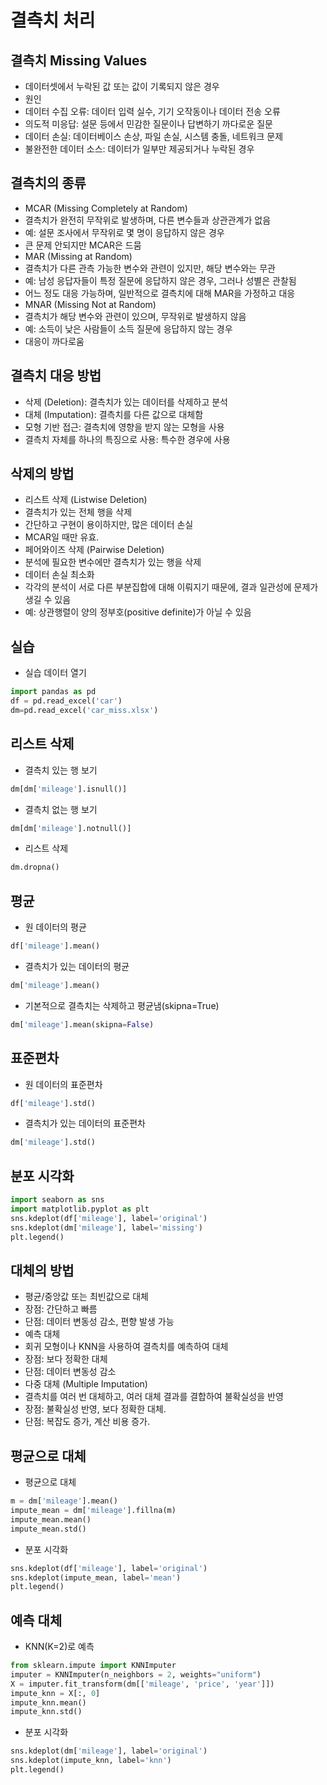 # 결측치 처리

## 결측치 Missing Values

* 데이터셋에서 누락된 값 또는 값이 기록되지 않은 경우  
* 원인  
* 데이터 수집 오류: 데이터 입력 실수, 기기 오작동이나 데이터 전송 오류  
* 의도적 미응답: 설문 등에서 민감한 질문이나 답변하기 까다로운 질문  
* 데이터 손실: 데이터베이스 손상, 파일 손실, 시스템 충돌, 네트워크 문제  
* 불완전한 데이터 소스: 데이터가 일부만 제공되거나 누락된 경우  

## 결측치의 종류

* MCAR (Missing Completely at Random)  
* 결측치가 완전히 무작위로 발생하며, 다른 변수들과 상관관계가 없음  
* 예: 설문 조사에서 무작위로 몇 명이 응답하지 않은 경우  
* 큰 문제 안되지만 MCAR은 드뭄  
* MAR (Missing at Random)  
* 결측치가 다른 관측 가능한 변수와 관련이 있지만, 해당 변수와는 무관  
* 예: 남성 응답자들이 특정 질문에 응답하지 않은 경우, 그러나 성별은 관찰됨  
* 어느 정도 대응 가능하며, 일반적으로 결측치에 대해 MAR을 가정하고 대응  
* MNAR (Missing Not at Random)  
* 결측치가 해당 변수와 관련이 있으며, 무작위로 발생하지 않음  
* 예: 소득이 낮은 사람들이 소득 질문에 응답하지 않는 경우  
* 대응이 까다로움  

## 결측치 대응 방법

* 삭제 (Deletion): 결측치가 있는 데이터를 삭제하고 분석  
* 대체 (Imputation): 결측치를 다른 값으로 대체함  
* 모형 기반 접근: 결측치에 영향을 받지 않는 모형을 사용  
* 결측치 자체를 하나의 특징으로 사용: 특수한 경우에 사용  

## 삭제의 방법

* 리스트 삭제 (Listwise Deletion)  
* 결측치가 있는 전체 행을 삭제  
* 간단하고 구현이 용이하지만, 많은 데이터 손실  
* MCAR일 때만 유효.  
* 페어와이즈 삭제 (Pairwise Deletion)  
* 분석에 필요한 변수에만 결측치가 있는 행을 삭제  
* 데이터 손실 최소화  
* 각각의 분석이 서로 다른 부분집합에 대해 이뤄지기 때문에, 결과 일관성에 문제가 생길 수 있음  
* 예: 상관행렬이 양의 정부호(positive definite)가 아닐 수 있음  

## 실습

* 실습 데이터 열기  

```python
import pandas as pd  
df = pd.read_excel('car')  
dm=pd.read_excel('car_miss.xlsx')  
```

## 리스트 삭제

* 결측치 있는 행 보기  

```python
dm[dm['mileage'].isnull()]  
```

* 결측치 없는 행 보기  

```python
dm[dm['mileage'].notnull()]  
```

* 리스트 삭제  

```python
dm.dropna()  
```

## 평균

* 원 데이터의 평균  

```python
df['mileage'].mean()  
```

* 결측치가 있는 데이터의 평균  

```python
dm['mileage'].mean()  
```

* 기본적으로 결측치는 삭제하고 평균냄(skipna=True)  

```python
dm['mileage'].mean(skipna=False)  
```

## 표준편차

* 원 데이터의 표준편차  

```python
df['mileage'].std()  
```

* 결측치가 있는 데이터의 표준편차  

```python
dm['mileage'].std()  
```

## 분포 시각화

```python
import seaborn as sns  
import matplotlib.pyplot as plt  
sns.kdeplot(df['mileage'], label='original')  
sns.kdeplot(dm['mileage'], label='missing')  
plt.legend()  
```

## 대체의 방법

* 평균/중앙값 또는 최빈값으로 대체  
* 장점: 간단하고 빠름  
* 단점: 데이터 변동성 감소, 편향 발생 가능  
* 예측 대체  
* 회귀 모형이나 KNN을 사용하여 결측치를 예측하여 대체  
* 장점: 보다 정확한 대체  
* 단점: 데이터 변동성 감소  
* 다중 대체 (Multiple Imputation)  
* 결측치를 여러 번 대체하고, 여러 대체 결과를 결합하여 불확실성을 반영  
* 장점: 불확실성 반영, 보다 정확한 대체.  
* 단점: 복잡도 증가, 계산 비용 증가.  

## 평균으로 대체

* 평균으로 대체  

```python
m = dm['mileage'].mean()  
impute_mean = dm['mileage'].fillna(m)  
impute_mean.mean()  
impute_mean.std()  
```

* 분포 시각화  

```python
sns.kdeplot(df['mileage'], label='original')  
sns.kdeplot(impute_mean, label='mean')  
plt.legend()  
```

## 예측 대체

* KNN(K=2)로 예측  

```python
from sklearn.impute import KNNImputer  
imputer = KNNImputer(n_neighbors = 2, weights="uniform")  
X = imputer.fit_transform(dm[['mileage', 'price', 'year']])  
impute_knn = X[:, 0]  
impute_knn.mean()  
impute_knn.std()  
```

* 분포 시각화  

```python
sns.kdeplot(dm['mileage'], label='original')  
sns.kdeplot(impute_knn, label='knn')  
plt.legend()  
```